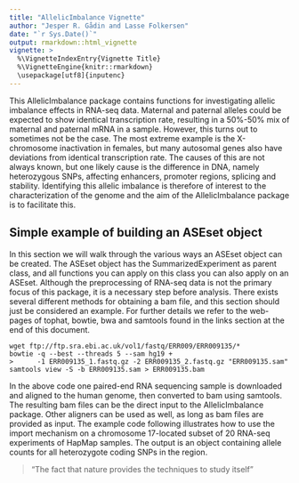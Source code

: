 ```yaml
---
title: "AllelicImbalance Vignette"
author: "Jesper R. Gådin and Lasse Folkersen"
date: "`r Sys.Date()`"
output: rmarkdown::html_vignette
vignette: >
  %\VignetteIndexEntry{Vignette Title}
  %\VignetteEngine{knitr::rmarkdown}
  \usepackage[utf8]{inputenc}
---
```


This AllelicImbalance package contains functions for investigating
allelic imbalance effects in RNA-seq data. Maternal and paternal
alleles could be expected to show identical transcription rate, resulting in a
50%-50% mix of maternal and paternal mRNA in a sample. However, this turns out
to sometimes not be the case. The most extreme example is the X-chromosome
inactivation in females, but many autosomal genes also have deviations from
identical transcription rate. The causes of this are not always known, but one
likely cause is the difference in DNA, namely heterozygous SNPs, affecting
enhancers, promoter regions, splicing and stability. Identifying this allelic
imbalance is therefore of interest to the characterization of the genome and the
aim of the AllelicImbalance package is to facilitate this.

## Simple example of building an ASEset object
In this section we will walk through the various ways an ASEset
object can be created. The ASEset object has the SummarizedExperiment as parent class, and all functions you can apply on this class you can also apply on an ASEset. Although the preprocessing of RNA-seq data is not the
primary focus of this package, it is a necessary step before analysis. There
exists several different methods for obtaining a bam file, and this section
should just be considered an example. For further details we refer
to the web-pages of tophat, bowtie, bwa and samtools found in the links section at the end of this document.

```
wget ftp://ftp.sra.ebi.ac.uk/vol1/fastq/ERR009/ERR009135/*
bowtie -q --best --threads 5 --sam hg19 +
>      -1 ERR009135_1.fastq.gz -2 ERR009135_2.fastq.gz "ERR009135.sam"
samtools view -S -b ERR009135.sam > ERR009135.bam
```

In the above code one paired-end RNA sequencing sample is downloaded and
aligned to the human genome, then converted to bam using samtools. The
resulting bam files can be the direct input to the AllelicImbalance package. Other
aligners can be used as well, as long as bam files are provided as input. The
example code following illustrates how to use the import mechanism on a
chromosome 17-located subset of 20 RNA-seq experiments of HapMap samples. The
output is an \Robject{ASEset} object containing allele counts for all
heterozygote coding SNPs in the region.

> "The fact that nature provides the techniques to study itself"
